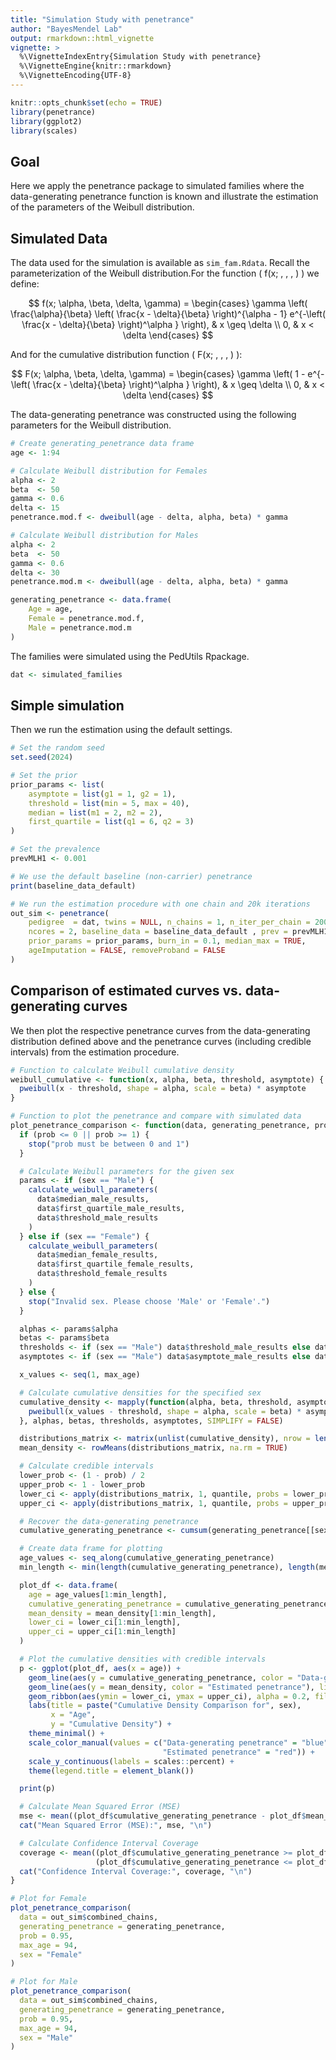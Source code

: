 ```yaml
---
title: "Simulation Study with penetrance"
author: "BayesMendel Lab"
output: rmarkdown::html_vignette
vignette: >
  %\VignetteIndexEntry{Simulation Study with penetrance}
  %\VignetteEngine{knitr::rmarkdown}
  %\VignetteEncoding{UTF-8}
---
```


```r
knitr::opts_chunk$set(echo = TRUE)
library(penetrance)
library(ggplot2)
library(scales)
```

## Goal

Here we apply the penetrance package to simulated families where the data-generating
penetrance function is known and illustrate the estimation of the parameters of
the Weibull distribution. 

## Simulated Data

The data used for the simulation is available as `sim_fam.Rdata`. 
Recall the parameterization of the Weibull distribution.For the 
function \( f(x; \alpha, \beta, \delta, \gamma) \) we define:

$$
f(x; \alpha, \beta, \delta, \gamma) = 
\begin{cases} 
\gamma \left( \frac{\alpha}{\beta} \left( \frac{x - \delta}{\beta} \right)^{\alpha - 1} e^{-\left( \frac{x - \delta}{\beta} \right)^\alpha } \right), & x \geq \delta \\
0, & x < \delta
\end{cases}
$$

And for the cumulative distribution function \( F(x; \alpha, \beta, \delta, \gamma) \):

$$
F(x; \alpha, \beta, \delta, \gamma) =
\begin{cases} 
\gamma \left( 1 - e^{-\left( \frac{x - \delta}{\beta} \right)^\alpha } \right), & x \geq \delta \\
0, & x < \delta
\end{cases}
$$

The data-generating penetrance was constructed using the following parameters for 
the Weibull distribution.

```r
# Create generating_penetrance data frame
age <- 1:94

# Calculate Weibull distribution for Females
alpha <- 2 
beta  <- 50 
gamma <- 0.6
delta <- 15
penetrance.mod.f <- dweibull(age - delta, alpha, beta) * gamma

# Calculate Weibull distribution for Males
alpha <- 2 
beta  <- 50 
gamma <- 0.6
delta <- 30
penetrance.mod.m <- dweibull(age - delta, alpha, beta) * gamma

generating_penetrance <- data.frame(
    Age = age,
    Female = penetrance.mod.f,
    Male = penetrance.mod.m
)
```

The families were simulated using the PedUtils Rpackage.   

```r

dat <- simulated_families

```
  
## Simple simulation

Then we run the estimation using the default settings. 

```r

# Set the random seed
set.seed(2024)

# Set the prior
prior_params <- list(
    asymptote = list(g1 = 1, g2 = 1),
    threshold = list(min = 5, max = 40),
    median = list(m1 = 2, m2 = 2),
    first_quartile = list(q1 = 6, q2 = 3)
)

# Set the prevalence
prevMLH1 <- 0.001

# We use the default baseline (non-carrier) penetrance
print(baseline_data_default)

# We run the estimation procedure with one chain and 20k iterations  
out_sim <- penetrance(
    pedigree  = dat, twins = NULL, n_chains = 1, n_iter_per_chain = 20000, 
    ncores = 2, baseline_data = baseline_data_default , prev = prevMLH1, 
    prior_params = prior_params, burn_in = 0.1, median_max = TRUE,  
    ageImputation = FALSE, removeProband = FALSE
)

```

## Comparison of estimated curves vs. data-generating curves

We then plot the respective penetrance curves from the data-generating distribution
defined above and the penetrance curves (including credible intervals) from 
the estimation procedure. 

```r
# Function to calculate Weibull cumulative density
weibull_cumulative <- function(x, alpha, beta, threshold, asymptote) {
  pweibull(x - threshold, shape = alpha, scale = beta) * asymptote
}

# Function to plot the penetrance and compare with simulated data
plot_penetrance_comparison <- function(data, generating_penetrance, prob, max_age, sex) {
  if (prob <= 0 || prob >= 1) {
    stop("prob must be between 0 and 1")
  }

  # Calculate Weibull parameters for the given sex
  params <- if (sex == "Male") {
    calculate_weibull_parameters(
      data$median_male_results,
      data$first_quartile_male_results,
      data$threshold_male_results
    )
  } else if (sex == "Female") {
    calculate_weibull_parameters(
      data$median_female_results,
      data$first_quartile_female_results,
      data$threshold_female_results
    )
  } else {
    stop("Invalid sex. Please choose 'Male' or 'Female'.")
  }

  alphas <- params$alpha
  betas <- params$beta
  thresholds <- if (sex == "Male") data$threshold_male_results else data$threshold_female_results
  asymptotes <- if (sex == "Male") data$asymptote_male_results else data$asymptote_female_results

  x_values <- seq(1, max_age)

  # Calculate cumulative densities for the specified sex
  cumulative_density <- mapply(function(alpha, beta, threshold, asymptote) {
    pweibull(x_values - threshold, shape = alpha, scale = beta) * asymptote
  }, alphas, betas, thresholds, asymptotes, SIMPLIFY = FALSE)

  distributions_matrix <- matrix(unlist(cumulative_density), nrow = length(x_values), byrow = FALSE)
  mean_density <- rowMeans(distributions_matrix, na.rm = TRUE)

  # Calculate credible intervals
  lower_prob <- (1 - prob) / 2
  upper_prob <- 1 - lower_prob
  lower_ci <- apply(distributions_matrix, 1, quantile, probs = lower_prob)
  upper_ci <- apply(distributions_matrix, 1, quantile, probs = upper_prob)

  # Recover the data-generating penetrance
  cumulative_generating_penetrance <- cumsum(generating_penetrance[[sex]])

  # Create data frame for plotting
  age_values <- seq_along(cumulative_generating_penetrance)
  min_length <- min(length(cumulative_generating_penetrance), length(mean_density))

  plot_df <- data.frame(
    age = age_values[1:min_length],
    cumulative_generating_penetrance = cumulative_generating_penetrance[1:min_length],
    mean_density = mean_density[1:min_length],
    lower_ci = lower_ci[1:min_length],
    upper_ci = upper_ci[1:min_length]
  )

  # Plot the cumulative densities with credible intervals
  p <- ggplot(plot_df, aes(x = age)) +
    geom_line(aes(y = cumulative_generating_penetrance, color = "Data-generating penetrance"), linewidth = 1, linetype = "solid", na.rm = TRUE) +
    geom_line(aes(y = mean_density, color = "Estimated penetrance"), linewidth = 1, linetype = "dotted", na.rm = TRUE) +
    geom_ribbon(aes(ymin = lower_ci, ymax = upper_ci), alpha = 0.2, fill = "red", na.rm = TRUE) +
    labs(title = paste("Cumulative Density Comparison for", sex),
         x = "Age",
         y = "Cumulative Density") +
    theme_minimal() +
    scale_color_manual(values = c("Data-generating penetrance" = "blue", 
                                  "Estimated penetrance" = "red")) +
    scale_y_continuous(labels = scales::percent) +
    theme(legend.title = element_blank())

  print(p)

  # Calculate Mean Squared Error (MSE)
  mse <- mean((plot_df$cumulative_generating_penetrance - plot_df$mean_density)^2, na.rm = TRUE)
  cat("Mean Squared Error (MSE):", mse, "\n")

  # Calculate Confidence Interval Coverage
  coverage <- mean((plot_df$cumulative_generating_penetrance >= plot_df$lower_ci) & 
                   (plot_df$cumulative_generating_penetrance <= plot_df$upper_ci), na.rm = TRUE)
  cat("Confidence Interval Coverage:", coverage, "\n")
}

# Plot for Female
plot_penetrance_comparison(
  data = out_sim$combined_chains,
  generating_penetrance = generating_penetrance,
  prob = 0.95,
  max_age = 94,
  sex = "Female"
)

# Plot for Male
plot_penetrance_comparison(
  data = out_sim$combined_chains,
  generating_penetrance = generating_penetrance,
  prob = 0.95,
  max_age = 94,
  sex = "Male"
)
```